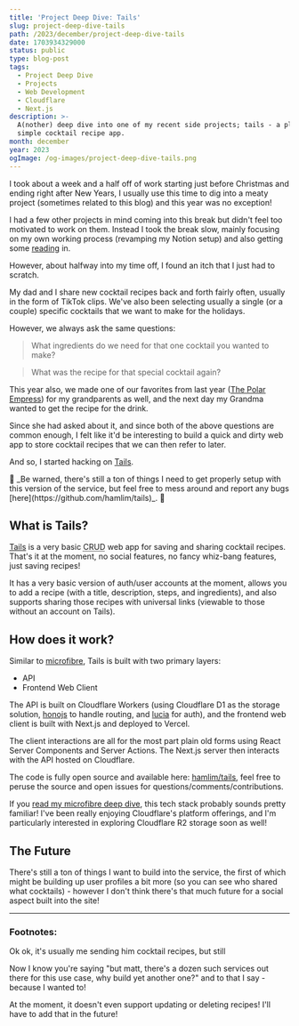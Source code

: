 ```yaml
---
title: 'Project Deep Dive: Tails'
slug: project-deep-dive-tails
path: /2023/december/project-deep-dive-tails
date: 1703934329000
status: public
type: blog-post
tags:
  - Project Deep Dive
  - Projects
  - Web Development
  - Cloudflare
  - Next.js
description: >-
  A(nother) deep dive into one of my recent side projects; tails - a plain and
  simple cocktail recipe app.
month: december
year: 2023
ogImage: /og-images/project-deep-dive-tails.png
---
```



I took about a week and a half off of work starting just before Christmas and
ending right after New Years, I usually use this time to dig into a meaty
project (sometimes related to this blog) and this year was no exception!

I had a few other projects in mind coming into this break but didn't feel too
motivated to work on them. Instead I took the break slow, mainly focusing on my
own working process (revamping my Notion setup) and also getting some
[reading](/bookshelf) in.

However, about halfway into my time off, I found an itch that I just had to
scratch.

My dad and I share new cocktail recipes back and forth fairly
often<FootnoteRef id="1"/>, usually in the form of TikTok clips. We've also been
selecting usually a single (or a couple) specific cocktails that we want to make
for the holidays.

However, we always ask the same questions:

> What ingredients do we need for that one cocktail you wanted to make?

> What was the recipe for that special cocktail again?

This year also, we made one of our favorites from last year
([The Polar Empress](https://tails-theta.vercel.app/recipe/1)) for my
grandparents as well, and the next day my Grandma wanted to get the recipe for
the drink.

Since she had asked about it, and since both of the above questions are common
enough, I felt like it'd be interesting to build a quick and dirty web app to
store cocktail recipes that we can then refer to later<FootnoteRef id="2" />.

And so, I started hacking on [Tails](https://tails-theta.vercel.app/).

<Callout>
🚧 _Be warned, there's still a ton of things I need to get properly
setup with this version of the service, but feel free to mess around and report
any bugs [here](https://github.com/hamlim/tails)_. 🚧
</Callout>

## What is Tails?

[Tails](https://tails-theta.vercel.app/) is a very basic
<abbr title="Create Read Update Delete">CRUD</abbr><FootnoteRef id="3" /> web
app for saving and sharing cocktail recipes. That's it at the moment, no social
features, no fancy whiz-bang features, just saving recipes!

It has a very basic version of auth/user accounts at the moment, allows you to
add a recipe (with a title, description, steps, and ingredients), and also
supports sharing those recipes with universal links (viewable to those without
an account on Tails).

## How does it work?

Similar to [microfibre](/blog/2023/november/project-deep-dive-microfibre), Tails is
built with two primary layers:

- API
- Frontend Web Client

The API is built on Cloudflare Workers (using Cloudflare D1 as the storage
solution, [honojs](https://hono.dev/) to handle routing, and
[lucia](https://v3.lucia-auth.com/) for auth), and the frontend web client is
built with Next.js and deployed to Vercel.

The client interactions are all for the most part plain old forms using React
Server Components and Server Actions. The Next.js server then interacts with the
API hosted on Cloudflare.

The code is fully open source and available here:
[hamlim/tails](https://github.com/hamlim/tails), feel free to peruse the source
and open issues for questions/comments/contributions.

If you
[read my microfibre deep dive](/blog/2023/november/project-deep-dive-microfibre),
this tech stack probably sounds pretty familiar! I've been really enjoying
Cloudflare's platform offerings, and I'm particularly interested in exploring
Cloudflare R2 storage soon as well!

<Spacer />

## The Future

There's still a ton of things I want to build into the service, the first of
which might be building up user profiles a bit more (so you can see who shared
what cocktails) - however I don't think there's that much future for a social
aspect built into the site!

<Spacer />

---

<Spacer />

### Footnotes:

<Footnote id="1">Ok ok, it's usually me sending him cocktail recipes, but
still</Footnote>

<Footnote id="2">Now I know you're saying "but matt, there's a dozen such
services out there for this use case, why build yet another one?" and to that I
say - because I wanted to!</Footnote>

<Footnote id="3">At the moment, it doesn't even support updating or deleting
recipes! I'll have to add that in the future!</Footnote>


